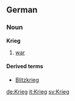 ==German==
===Noun===
'''Krieg'''

# [[war]]

====Derived terms====
*[[Blitzkrieg]]
<!-- sitzkrieg in english only? -->

[[de:Krieg]]
[[it:Krieg]]
[[sv:Krieg]]